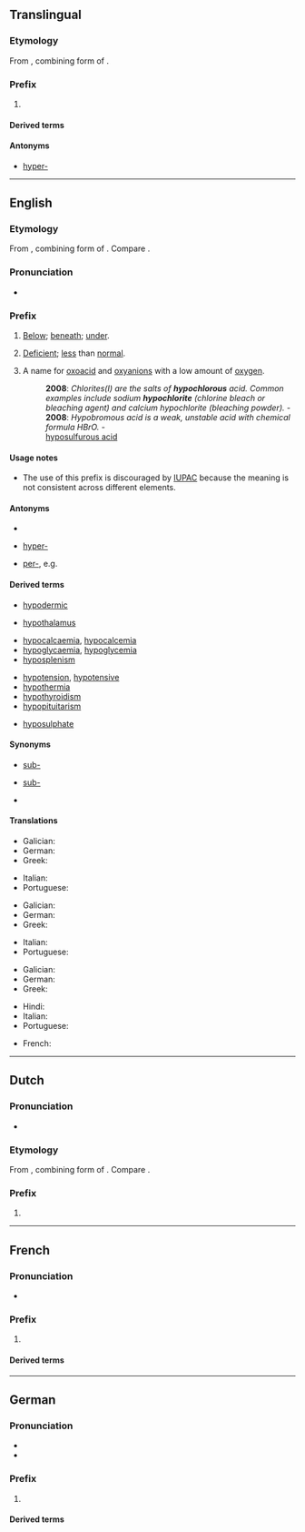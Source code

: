{{also|hypo|hypo.}}

==Translingual==

===Etymology===
From {{etyl|grc|mul}} {{m|grc|ὑπο-}}, combining form of {{m|grc|ὑπό||under}}.

===Prefix===
{{head|mul|prefix}}

# {{l|en|hypo-}}

====Derived terms====
{{prefixsee|mul|hypo-}}

====Antonyms====
* [[hyper-#Translingual|hyper-]]

----

==English==

===Etymology===
From {{etyl|grc|en}} {{m|grc|ὑπο-}}, combining form of {{m|grc|ὑπό||under}}. Compare {{m|en|sub-}}.

===Pronunciation===
* {{a|RP}} {{IPA|/ˈhaɪpəʊ/|lang=en}}

===Prefix===
{{en-prefix}}

# {{lb|en|anatomy}} [[below|Below]]; [[beneath]]; [[under]].
# {{lb|en|medicine}} [[deficient|Deficient]]; [[less]] than [[normal]].
# {{lb|en|chemistry}} A name for [[oxoacid]] and [[oxyanion]]s with a low amount of [[oxygen]].
#: '''2008''': ''Chlorites(I) are the salts of '''hypochlorous''' acid. Common examples include sodium '''hypochlorite''' (chlorine bleach or bleaching agent) and calcium hypochlorite (bleaching powder).'' - {{w|hypochlorite}}
#: '''2008''': ''Hypobromous acid is a weak, unstable acid with chemical formula HBrO. '' - {{w|Hypobromous acid}}
#: [[hyposulfurous acid]]

====Usage notes====
* {{sense|chemistry}} The use of this prefix is discouraged by [[IUPAC]] because the meaning is not consistent across different elements.

====Antonyms====
* {{sense|Anatomical sense}}
* {{sense|Medical sense}} [[hyper-]] <!-- may also be in other senses -->
* {{sense|Chemical sense}} [[per-]], e.g. {{w|perchloric acid}}

====Derived terms====
{{prefixsee|en}}
{{rel-top|Terms derived from the ''hypo-'' prefix in the anatomical sense}}
* [[hypodermic]]
{{rel-mid}}
* [[hypothalamus]]
{{rel-bottom}}
{{rel-top|Terms derived from the ''hypo-'' prefix in the medical sense}}
* [[hypocalcaemia]], [[hypocalcemia]]
* [[hypoglycaemia]], [[hypoglycemia]]
* [[hyposplenism]]
{{rel-mid}}
* [[hypotension]], [[hypotensive]]
* [[hypothermia]]
* [[hypothyroidism]]
* [[hypopituitarism]]
{{rel-bottom}}
{{rel-top|Terms derived from the ''hypo-'' prefix in the chemical sense}}
* [[hyposulphate]]
{{rel-mid}}
{{rel-bottom}}

====Synonyms====
* {{sense|Anatomical sense}} [[sub-]] {{qualifier|Latinate}}
* {{sense|Medical sense}} [[sub-]] {{qualifier|Latinate}}
* {{sense|Chemical sense}}

====Translations====
{{trans-top|Anatomical sense}}
* Galician: {{t+|gl|hipo-}}
* German: {{t+|de|hypo-}}
* Greek: {{t+|el|υπο-}}
{{trans-mid}}
* Italian: {{t+|it|ipo-}}
* Portuguese: {{t|pt|hipo-}}
{{trans-bottom}}

{{trans-top|Medical sense}}
* Galician: {{t+|gl|hipo-}}
* German: {{t+|de|hypo-}}
* Greek: {{t+|el|υπο-}}
{{trans-mid}}
* Italian: {{t+|it|ipo-}}
* Portuguese: {{t|pt|hipo-}}
{{trans-bottom}}

{{trans-top|Chemical sense}}
* Galician: {{t+|gl|hipo-}}
* German: {{t+|de|hypo-}}
* Greek: {{t+|el|υπο-}}
{{trans-mid}}
* Hindi: {{t|hi|उन-|tr=un|sc=Deva}}
* Italian: {{t+|it|ipo-}}
* Portuguese: {{t|pt|hipo-}}
{{trans-bottom}}

{{checktrans-top}}
* French: {{t+check|fr|hypo-}}
{{trans-mid}}
{{trans-bottom}}

----

==Dutch==

===Pronunciation===
* {{audio|Nl-hypo-.ogg|Audio|lang=nl}}

===Etymology===
From {{der|nl|grc|ὑπο-}}, combining form of {{m|grc|ὑπό||under}}. Compare {{m|nl|sub-}}.

===Prefix===
{{head|nl|prefix}}

# {{l|en|hypo-}}

{{prefixsee|nl}}

----

==French==

===Pronunciation===
* {{IPA|/ipɔ/|lang=fr}}

===Prefix===
{{fr-prefix}}

# {{l|en|hypo-}}

====Derived terms====
{{prefixsee|fr}}

----

==German==

===Pronunciation===
* {{IPA|/ˈhypo/|lang=de}}
* {{audio|De-hypo-.ogg|Audio|lang=de}}

===Prefix===
{{de-pref}}

# {{l|en|hypo-}}

====Derived terms====
{{prefixsee|de}}